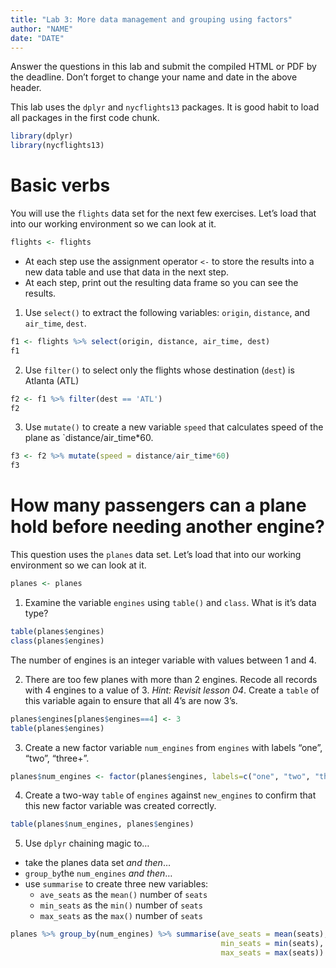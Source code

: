 ```yaml
---
title: "Lab 3: More data management and grouping using factors"
author: "NAME"
date: "DATE"
---
```


Answer the questions in this lab and submit the compiled HTML or PDF by the deadline. Don't forget to change your name and date in the above header. 

This lab uses the `dplyr` and `nycflights13` packages. It is good habit to load all packages in the first code chunk. 

```r
library(dplyr)
library(nycflights13)
```


# Basic verbs
You will use the `flights` data set for the next few exercises.  Let's load that into our working environment so we can look at it.
```r
flights <- flights
```

* At each step use the assignment operator `<-` to store the results into a new data table and use that data in the next step. 
* At each step, print out the resulting data frame so you can see the results. 

1. Use `select()` to extract the following variables: `origin`, `distance`, and `air_time`, `dest`. 

```r
f1 <- flights %>% select(origin, distance, air_time, dest)
f1
```

2. Use `filter()` to select only the flights whose destination (`dest`) is Atlanta (ATL)

```r
f2 <- f1 %>% filter(dest == 'ATL')
f2
```

3. Use `mutate()` to create a new variable `speed` that calculates speed of the plane as `distance/air_time*60.

```r
f3 <- f2 %>% mutate(speed = distance/air_time*60)
f3
```


# How many passengers can a plane hold before needing another engine? 
This question uses the `planes` data set. Let's load that into our working environment so we can look at it.
```r
planes <- planes
```


1. Examine the variable `engines` using `table()` and `class`. What is it's data type? 


```r
table(planes$engines)
class(planes$engines)
```

The number of engines is an integer variable with values between 1 and 4. 

2. There are too few planes with more than 2 engines. Recode all records with 4 engines to a value of 3. _Hint: Revisit lesson 04_. Create a `table` of this variable again to ensure that all 4's are now 3's. 

```r
planes$engines[planes$engines==4] <- 3
table(planes$engines)
```


3. Create a new factor variable `num_engines` from `engines` with labels "one", "two", "three+". 

```r
planes$num_engines <- factor(planes$engines, labels=c("one", "two", "three+"))
```


4. Create a two-way `table` of `engines` against `new_engines` to confirm that this new factor variable was created correctly. 

```r
table(planes$num_engines, planes$engines)
```


5. Use `dplyr` chaining magic to...

* take the planes data set _and then_...
* `group_by`the `num_engines` _and then_...
* use `summarise` to create three new variables: 
    - `ave_seats` as the `mean()` number of `seats`
    - `min_seats` as the `min()` number of `seats`
    - `max_seats` as the `max()` number of `seats`


```r
planes %>% group_by(num_engines) %>% summarise(ave_seats = mean(seats), 
                                               min_seats = min(seats), 
                                               max_seats = max(seats))
```

